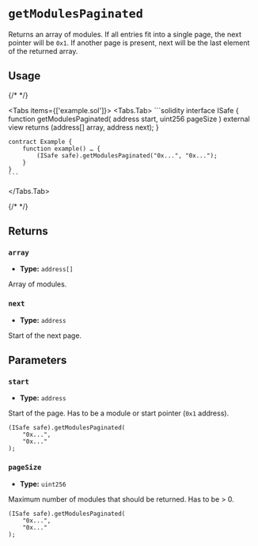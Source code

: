 
# `getModulesPaginated`

Returns an array of modules. If all entries fit into a single page, the next pointer will be `0x1`. If another page is present, next will be the last element of the returned array.

## Usage

{/* <!-- vale off --> */}

<Tabs items={['example.sol']}>
  <Tabs.Tab>
    ```solidity
    interface ISafe {
        function getModulesPaginated(
            address start,
            uint256 pageSize
        ) external view returns (address[] array, address next);
    }

    contract Example {
        function example() … {
            (ISafe safe).getModulesPaginated("0x...", "0x...");
        }
    }
    ```
  </Tabs.Tab>
</Tabs>

{/* <!-- vale on --> */}

## Returns

### `array`

- **Type:** `address[]`

Array of modules.

### `next`

- **Type:** `address`

Start of the next page.

## Parameters

### `start`

- **Type:** `address`

Start of the page. Has to be a module or start pointer (`0x1` address).

```solidity focus=2
(ISafe safe).getModulesPaginated(
    "0x...",
    "0x..."
);
```

### `pageSize`

- **Type:** `uint256`

Maximum number of modules that should be returned. Has to be > 0.

```solidity focus=3
(ISafe safe).getModulesPaginated(
    "0x...",
    "0x..."
);
```
